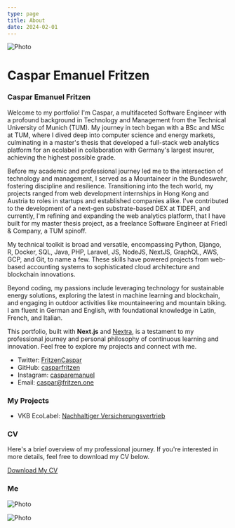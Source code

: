 ```yaml
---
type: page
title: About
date: 2024-02-01
---
```



<Image
  src="/images/caspar_front.jpeg"
  alt="Photo"
  width={1125}
  height={750}
  priority
  className="next-image"
/>


# Caspar Emanuel Fritzen

### Caspar Emanuel Fritzen

Welcome to my portfolio! I'm Caspar, a multifaceted Software Engineer with a profound background in Technology and Management from the Technical University of Munich (TUM). My journey in tech began with a BSc and MSc at TUM, where I dived deep into computer science and energy markets, culminating in a master's thesis that developed a full-stack web analytics platform for an ecolabel in collaboration with Germany's largest insurer, achieving the highest possible grade.

Before my academic and professional journey led me to the intersection of technology and management, I served as a Mountaineer in the Bundeswehr, fostering discipline and resilience. Transitioning into the tech world, my projects ranged from web development internships in Hong Kong and Austria to roles in startups and established companies alike. I've contributed to the development of a next-gen substrate-based DEX at TIDEFI, and currently, I'm refining and expanding the web analytics platform, that I have built for my master thesis project, as a freelance Software Engineer at Friedl & Company, a TUM spinoff.

My technical toolkit is broad and versatile, encompassing Python, Django, R, Docker, SQL, Java, PHP, Laravel, JS, NodeJS, NextJS, GraphQL, AWS, GCP, and Git, to name a few. These skills have powered projects from web-based accounting systems to sophisticated cloud architecture and blockchain innovations.

Beyond coding, my passions include leveraging technology for sustainable energy solutions, exploring the latest in machine learning and blockchain, and engaging in outdoor activities like mountaineering and mountain biking. I am fluent in German and English, with foundational knowledge in Latin, French, and Italian.

This portfolio, built with **Next.js** and [Nextra](https://nextra.vercel.app/), is a testament to my professional journey and personal philosophy of continuous learning and innovation. Feel free to explore my projects and connect with me.

- Twitter: [FritzenCaspar](https://twitter.com/FritzenCaspar)
- GitHub: [casparfritzen](https://github.com/casparfritzen)
- Instagram: [casparemanuel](https://instagram.com/casparemanuel)
- Email: [caspar@fritzen.one](mailto:caspar@fritzen.one)

### My Projects

- VKB EcoLabel: [Nachhaltiger Versicherungsvertrieb](https://nachhaltige-vertriebsstelle.de)

### CV

Here's a brief overview of my professional journey. If you're interested in more details, feel free to download my CV below.

[Download My CV](https://github.com/casparfritzen/fritzen-one-portfolio/blob/123f27c0b24e2f7b23ee9a415254159a42ba781f/public/pdf/!fritzen_cv.pdf)

### Me

<Image
  src="/images/caspar_side.jpeg"
  alt="Photo"
  width={1125}
  height={750}
  priority
  className="next-image"
/>

<Image
  src="/images/caspar_coffee.jpeg"
  alt="Photo"
  width={1125}
  height={750}
  priority
  className="next-image"
/>
